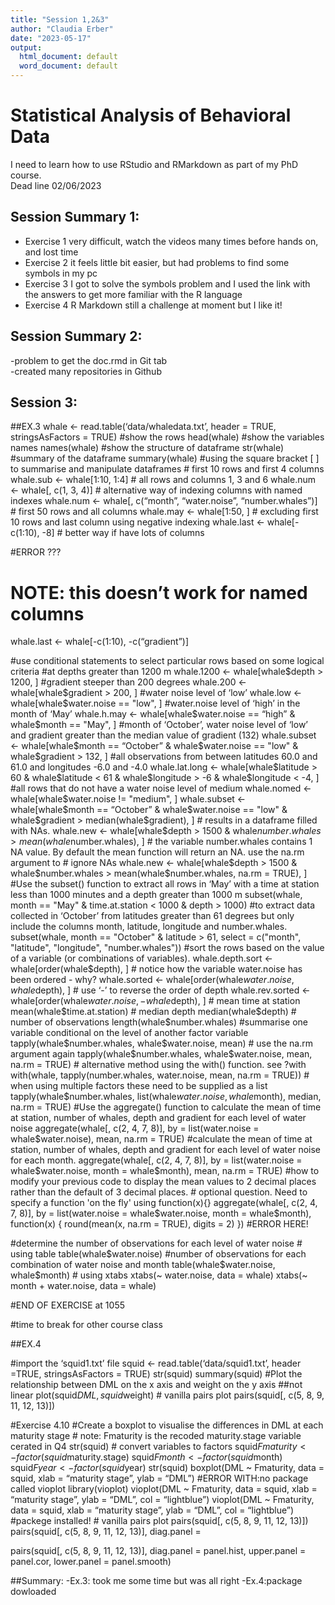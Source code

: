 ```yaml
---
title: "Session 1,2&3"
author: "Claudia Erber"
date: "2023-05-17"
output:
  html_document: default
  word_document: default
---
```



# **Statistical Analysis of Behavioral Data**

I need to learn how to use RStudio and RMarkdown as part of my PhD course.  
Dead line 02/06/2023



## **Session Summary 1:**

- Exercise 1 very difficult, watch the videos many times before hands on, and lost time
- Exercise 2 it feels little bit easier, but had problems to find some symbols in my pc
- Exercise 3 I got to solve the symbols problem and I used the link with the answers to get more familiar with the R language
- Exercise 4 R Markdown still a challenge at moment but I like it!

## **Session Summary 2:**
-problem to get the doc.rmd in Git tab   
-created many repositories in Github  


## **Session 3:**  

##EX.3
whale <- read.table('data/whaledata.txt', header = TRUE, stringsAsFactors = TRUE)
#show the rows
head(whale)
#show the variables names
names(whale)
#show the structure of dataframe
str(whale)
#summary of the dataframe
summary(whale)
#using the square bracket [ ] to summarise and manipulate dataframes 
# first 10 rows and first 4 columns
whale.sub <- whale[1:10, 1:4]
# all rows and columns 1, 3 and 6
whale.num <- whale[, c(1, 3, 4)]
# alternative way of indexing columns with named indexes
whale.num <- whale[, c("month", "water.noise", "number.whales")]
# first 50 rows and all columns
whale.may <- whale[1:50, ]
# excluding first 10 rows and last column using negative indexing
whale.last <- whale[-c(1:10), -8]
# better way if have lots of columns

#ERROR ???

# NOTE: this doesn't work for named columns
whale.last <- whale[-c(1:10), -c("gradient")]

#use conditional statements to select particular rows based on some logical criteria
#at depths greater than 1200 m
whale.1200 <- whale[whale$depth > 1200, ]
#gradient steeper than 200 degrees
whale.200 <- whale[whale$gradient > 200, ]
#water noise level of ‘low’
whale.low <- whale[whale$water.noise == "low", ]
#water.noise level of ‘high’ in the month of ‘May’
whale.h.may <- whale[whale$water.noise == "high" & whale$month == "May", ]
#month of ‘October’, water noise level of ‘low’ and gradient greater than the median value of gradient (132)
whale.subset <- whale[whale$month == "October" & whale$water.noise == "low" & whale$gradient > 132, ]
#all observations from between latitudes 60.0 and 61.0 and longitudes -6.0 and -4.0
whale.lat.long <- whale[whale$latitude > 60 & whale$latitude < 61 & whale$longitude > -6 & whale$longitude < -4, ]
#all rows that do not have a water noise level of medium
whale.nomed <- whale[whale$water.noise != "medium", ]
whale.subset <- whale[whale$month == "October" & whale$water.noise == "low" & whale$gradient > median(whale$gradient), ]
# results in a dataframe filled with NAs.
whale.new <- whale[whale$depth > 1500 & whale$number.whales > mean(whale$number.whales), ]
# the variable number.whales contains 1 NA value. By default the mean function will return an NA.  use the na.rm argument to
# ignore NAs
whale.new <- whale[whale$depth > 1500 & whale$number.whales > mean(whale$number.whales, na.rm = TRUE), ]
#Use the subset() function to extract all rows in ‘May’ with a time at station less than 1000 minutes and a depth greater than 1000 m
subset(whale, month == "May" & time.at.station < 1000 & depth > 1000)
#to extract data collected in ‘October’ from latitudes greater than 61 degrees but only include the columns month, latitude, longitude and number.whales.
subset(whale, month == "October" & latitude > 61, select = c("month", "latitude", "longitude", "number.whales"))
#sort the rows based on the value of a variable (or combinations of variables).
whale.depth.sort <- whale[order(whale$depth), ]
# notice how the variable water.noise has been ordered - why?
whale.sorted <- whale[order(whale$water.noise, whale$depth), ]
# use '-' to reverse the order of depth
whale.rev.sorted <- whale[order(whale$water.noise, -whale$depth), ]
# mean time at station
mean(whale$time.at.station)
# median depth
median(whale$depth)
# number of observations
length(whale$number.whales)
#summarise one variable conditional on the level of another factor variable
tapply(whale$number.whales, whale$water.noise, mean)
# use the na.rm argument again
tapply(whale$number.whales, whale$water.noise, mean, na.rm = TRUE)
# alternative method using the with() function. see ?with
with(whale, tapply(number.whales, water.noise, mean, na.rm = TRUE))
# when using multiple factors these need to be supplied as a list
tapply(whale$number.whales, list(whale$water.noise, whale$month), median, na.rm = TRUE)
#Use the aggregate() function to calculate the mean of time at station, number of whales, depth and gradient for each level of water noise
aggregate(whale[, c(2, 4, 7, 8)], by = list(water.noise = whale$water.noise), mean, na.rm = TRUE)
#calculate the mean of time at station, number of whales, depth and gradient for each level of water noise for each month.
aggregate(whale[, c(2, 4, 7, 8)], by = list(water.noise = whale$water.noise, month = whale$month), mean, na.rm = TRUE)
#how to modify your previous code to display the mean values to 2 decimal places rather than the default of 3 decimal places.
# optional question. Need to specify a function 'on the fly' using function(x){}
aggregate(whale[, c(2, 4, 7, 8)], by = list(water.noise = whale$water.noise, month = whale$month), function(x) { round(mean(x, na.rm = TRUE), digits = 2) })
#ERROR HERE!

#determine the number of observations for each level of water noise
# using table
table(whale$water.noise)
#number of observations for each combination of water noise and month    
table(whale$water.noise, whale$month)
# using xtabs
xtabs(~ water.noise, data = whale)
xtabs(~ month + water.noise, data = whale)

#END OF EXERCISE at 1055 

#time to break for other course class


##EX.4

#import the ‘squid1.txt’ file
squid <- read.table('data/squid1.txt', header =TRUE, stringsAsFactors = TRUE)
str(squid)
summary(squid)
#Plot the relationship between DML on the x axis and weight on the y axis
##not linear
plot(squid$DML, squid$weight)
# vanilla pairs plot
pairs(squid[, c(5, 8, 9, 11, 12, 13)])


#Exercise 4.10
#Create a boxplot to visualise the differences in DML at each maturity stage
# note: Fmaturity is the recoded maturity.stage variable cerated in Q4
str(squid)
# convert variables to factors
squid$Fmaturity <- factor(squid$maturity.stage)
squid$Fmonth <- factor(squid$month)
squid$Fyear <- factor(squid$year)
str(squid)
boxplot(DML ~ Fmaturity, data = squid, xlab = "maturity stage", ylab = "DML")
#ERROR WITH:no package called vioplot
library(vioplot)
vioplot(DML ~ Fmaturity, data = squid, xlab = "maturity stage", ylab = "DML", col = "lightblue")
vioplot(DML ~ Fmaturity, data = squid, xlab = "maturity stage", ylab = "DML", col = "lightblue")
#packege installed!
# vanilla pairs plot
pairs(squid[, c(5, 8, 9, 11, 12, 13)])
pairs(squid[, c(5, 8, 9, 11, 12, 13)], diag.panel = 


pairs(squid[, c(5, 8, 9, 11, 12, 13)], diag.panel = panel.hist, upper.panel = panel.cor, lower.panel = panel.smooth)

##Summary:
-Ex.3: took me some time but was all right
-Ex.4:package dowloaded

